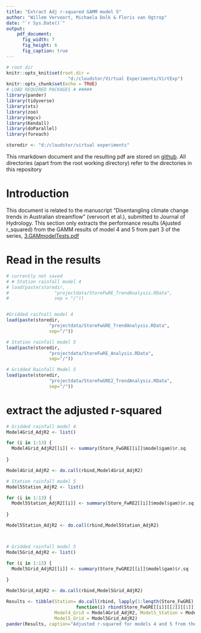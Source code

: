 ```yaml
---
title: "Extract Adj r-squared GAMM model 5"
author: "Willem Vervoort, Michaela Dolk & Floris van Ogtrop"
date: "`r Sys.Date()`"
output: 
    pdf_document:
      fig_width: 7
      fig_height: 6
      fig_caption: true
---
```


```r
# root dir
knitr::opts_knit$set(root.dir = 
                       "d:/cloudstor/Virtual Experiments/VirtExp")
knitr::opts_chunk$set(echo = TRUE)
# LOAD REQUIRED PACKAGES # #####
library(pander)
library(tidyverse)
library(xts)
library(zoo)
library(mgcv)
library(Kendall)
library(doParallel)
library(foreach)

storedir <- "d:/cloudstor/virtual experiments"

```


This rmarkdown document and the resulting pdf are stored on  [github](https://github.com/WillemVervoort/VirtExp). All directories (apart from the root working directory) refer to the directories in this repository

# Introduction
This document is related to the manuscript "Disentangling climate change trends in Australian streamflow" (vervoort et al.), submitted to Journal of Hydrology.
This section only extracts the performance results (Ajusted r_squared) from the GAMM results of model 4 and 5 from part 3 of the series, [3.GAMmodelTests.pdf](./3.GAMmodelTests.pdf)

# Read in the results

```r

# currently not saved
# # Station rainfall model 4
# load(paste(storedir,
#                 "projectdata/StoreFwRE_TrendAnalysis.RData",
#                 sep = "/"))


#Gridded raifnall model 4
load(paste(storedir,
                "projectdata/StoreFwGRE_TrendAnalysis.RData",
                sep="/"))

# Station rainfall model 5
load(paste(storedir,
                "projectdata/StoreFwRE_Analysis.RData",
                sep="/"))

# Gridded Rainfall Model 5
load(paste(storedir,
                "projectdata/StoreFwGRE2_TrendAnalysis.RData",
                sep="/"))

```


# extract the adjusted r-squared

```r

# Gridded rainfall model 4
Model4Grid_AdjR2 <- list()

for (i in 1:13) {
  Model4Grid_AdjR2[[i]] <- summary(Store_FwGRE[[i]]$model$gam)$r.sq
  
}

Model4Grid_AdjR2 <- do.call(rbind,Model4Grid_AdjR2)

# Station rainfall model 5
Model5Station_AdjR2 <- list()

for (i in 1:13) {
  Model5Station_AdjR2[[i]] <- summary(Store_FwRE2[[i]]$model$gam)$r.sq
  
}

Model5Station_AdjR2 <- do.call(rbind,Model5Station_AdjR2)



# Gridded rainfall model 5
Model5Grid_AdjR2 <- list()

for (i in 1:13) {
  Model5Grid_AdjR2[[i]] <- summary(Store_FwGRE2[[i]]$model$gam)$r.sq
  
}

Model5Grid_AdjR2 <- do.call(rbind,Model5Grid_AdjR2)

Results <- tibble(Station= do.call(rbind, lapply(1:length(Store_FwGRE), 
                          function(i) rbind(Store_FwGRE[[i]][[2]][[1]])))$Station,
                  Model4_Grid = Model4Grid_AdjR2, Model5_Station = Model5Station_AdjR2,
                  Model5_Grid = Model5Grid_AdjR2)
pander(Results, caption="Adjusted r-squared for models 4 and 5 from the GAMM analysis")

```



